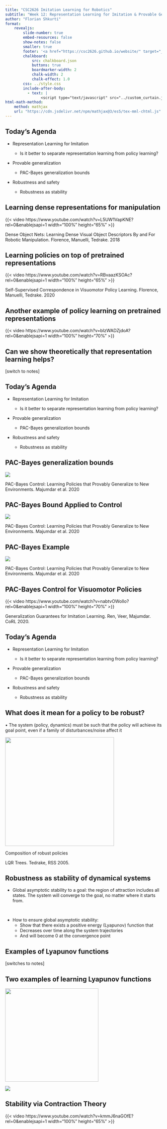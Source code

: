 ```yaml
---
title: "CSC2626 Imitation Learning for Robotics"
subtitle: "Week 12: Representation Learning for Imitation & Provable Generalization"
author: "Florian Shkurti"
format:
    revealjs:
        slide-number: true
        embed-resources: false
        show-notes: false
        smaller: true
        footer: '<a href="https://csc2626.github.io/website/" target="_blank" style="font-size:0.8em; bottom: -5px;">↩ Back to Course Website</a>'
        chalkboard:
            src: chalkboard.json
            buttons: true
            boardmarker-width: 2
            chalk-width: 2
            chalk-effect: 1.0
        css: ../style.css
        include-after-body:
          - text: |
                <script type="text/javascript" src="../custom_curtain.js"></script> 
html-math-method:
    method: mathjax
    url: "https://cdn.jsdelivr.net/npm/mathjax@3/es5/tex-mml-chtml.js"
---
```


## Today’s Agenda

-   Representation Learning for Imitation

    -   Is it better to separate representation learning from policy learning?

-   Provable generalization

    -   PAC-Bayes generalization bounds

-   Robustness and safety

    -   Robustness as stability

## Learning dense representations for manipulation

{{< video https://www.youtube.com/watch?v=L5UW1VapKNE?rel=0&enablejsapi=1 width="100%" height="65%" >}}

::: small-math
[Dense Object Nets: Learning Dense Visual Object Descriptors By and For Robotic Manipulation.]{.red} Florence, Manuelli, Tedrake. 2018
:::

## Learning policies on top of pretrained representations

{{< video https://www.youtube.com/watch?v=RBvaazKSOAc?rel=0&enablejsapi=1 width="100%" height="65%" >}}

::: small-math
[Self-Supervised Correspondence in Visuomotor Policy Learning.]{.red} Florence, Manuelli, Tedrake. 2020
:::

## Another example of policy learning on pretrained representations

{{< video https://www.youtube.com/watch?v=bIzWADZjdoA?rel=0&enablejsapi=1 width="100%" height="70%" >}}

## Can we show theoretically that representation learning helps?

\[switch to notes\]

## Today’s Agenda

::: grey-text
-   Representation Learning for Imitation

    -   Is it better to separate representation learning from policy learning?
:::

-   Provable generalization

    -   PAC-Bayes generalization bounds

-   Robustness and safety

    -   Robustness as stability

## PAC-Bayes generalization bounds

![](images/pac-bayes.png){fig-align="center"}

::: small-math
[PAC-Bayes Control: Learning Policies that Provably Generalize to New Environments.]{.red} Majumdar et al. 2020
:::

## PAC-Bayes Bound Applied to Control

![](images/pac-bayes2.png){fig-align="center"}

::: small-math
[PAC-Bayes Control: Learning Policies that Provably Generalize to New Environments.]{.red} Majumdar et al. 2020
:::

## PAC-Bayes Example

![](images/pac-bayes-ex.png){fig-align="center"}

::: small-math
[PAC-Bayes Control: Learning Policies that Provably Generalize to New Environments.]{.red} Majumdar et al. 2020
:::

## [PAC-Bayes Control for Visuomotor Policies]{.medium}

{{< video https://www.youtube.com/watch?v=nabtvOWoIlo?rel=0&enablejsapi=1 width="100%" height="70%" >}}

::: small-math
[Generalization Guarantees for Imitation Learning.]{.red} Ren, Veer, Majumdar. CoRL 2020.
:::

## Today’s Agenda

::: grey-text
-   Representation Learning for Imitation

    -   Is it better to separate representation learning from policy learning?

-   Provable generalization

    -   PAC-Bayes generalization bounds
:::

-   Robustness and safety

    -   Robustness as stability

## What does it mean for a policy to be robust?

• The system (policy, dynamics) must be such that the policy will achieve its goal point, even if a family of disturbances/noise affect it

![](images/robust-policies.png){fig-align="center" height="350"}

::: {.small-math .absolute bottom="30%" right="10"}
Composition of robust policies

[LQR Trees.]{.red} Tedrake, RSS 2005.
:::

## Robustness as stability of dynamical systems

-   [Global asymptotic stability to a goal]{.red}: the region of attraction includes all states. The system will converge to the goal, no matter where it starts from.

<br>

-   How to ensure global asymptotic stability:
    -   Show that there exists a positive energy (Lyapunov) function that
    -   Decreases over time along the system trajectories
    -   And will become 0 at the convergence point

## Examples of Lyapunov functions

\[switches to notes\]

## [Two examples of learning Lyapunov functions]{.medium}

![](images/lyapunov-func.png){height="300"}

![](images/imitation-flow.png)

## Stability via Contraction Theory

{{< video https://www.youtube.com/watch?v=kmmJ6naGOfE?rel=0&enablejsapi=1 width="100%" height="65%" >}}